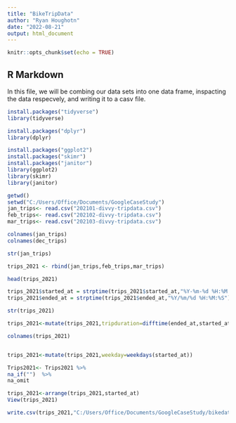 ---
title: "BikeTripData"
author: "Ryan Houghotn"
date: "2022-08-21"
output: html_document
---

```{r setup, include=FALSE}
knitr::opts_chunk$set(echo = TRUE)
```

## R Markdown

In this file, we will be combing our data sets into one data frame, inspacting the data respecvely,
and writing it to a casv file.
```{r}
install.packages("tidyverse")
library(tidyverse)

```
```{r}
install.packages("dplyr")
library(dplyr)
```



```{r}

install.packages("ggplot2")
install.packages("skimr")
install.packages("janitor")
library(ggplot2)
library(skimr)
library(janitor)
```
```{r}
getwd()
setwd("C:/Users/Office/Documents/GoogleCaseStudy")
jan_trips<- read.csv("202101-divvy-tripdata.csv")
feb_trips<- read.csv("202102-divvy-tripdata.csv")
mar_trips<- read.csv("202103-divvy-tripdata.csv")
```
```{r}
colnames(jan_trips)
colnames(dec_trips)
```
```{r}
str(jan_trips)
```
```{r}
trips_2021 <- rbind(jan_trips,feb_trips,mar_trips)
```

```{r}
head(trips_2021)
```
```{r}
trips_2021$started_at = strptime(trips_2021$started_at,"%Y-%m-%d %H:%M:%S")
trips_2021$ended_at = strptime(trips_2021$ended_at,"%Y/%m/%d %H:%M:%S")
```

```{r}
str(trips_2021)
```


```{r}
trips_2021<-mutate(trips_2021,tripduration=difftime(ended_at,started_at,units = "secs"))
```


```{r}
colnames(trips_2021)
```

```{r}

```




```{r}
trips_2021<-mutate(trips_2021,weekday=weekdays(started_at))
```

```{r}
Trips2021<- Trips2021 %>%
na_if("")  %>%
na_omit
```


```{r}
trips_2021<-arrange(trips_2021,started_at)
View(trips_2021)
```



```{r}
write.csv(trips_2021,"C:/Users/Office/Documents/GoogleCaseStudy/bikedata2.csv")
```

